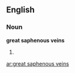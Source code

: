 ==English==

===Noun===
'''great saphenous veins'''

# {{plural of|[[great saphenous vein]]}}

[[ar:great saphenous veins]]